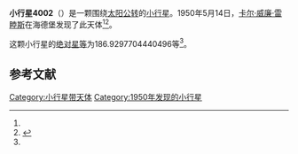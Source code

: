 {{Infobox planet
| bgcolour = #FFFFC0
| name = 4002 Shinagawa
| symbol = 
| image = 
| caption = 
| discovery = yes
| discovery_ref = 
| discoverer = [[卡尔·威廉·雷睦斯|卡尔·威廉·雷睦斯]]
| discovery_site = [[海德堡|海德堡]] 
| discovered = 1950年5月14日
| designations = yes
| mp_name = 
| named_after = 
| alt_names = 1950 JB/ 1950 JL / 1950 LO / 1984 YU5 / 1985 BW
| mp_category = [[主带小行星|主带小行星]]
| orbit_ref = <ref name="a">[http://ssd.jpl.nasa.gov/sbdb.cgi?sstr=4002 4002 Shinagawa] {{Wayback|url=http://ssd.jpl.nasa.gov/sbdb.cgi?sstr=4002 |date=20201124003554 }}，小行星數據庫瀏覽器（JPL Small-Body Database Browser）－[[美国国家航空航天局|美国国家航空航天局]]喷气推进实验室</ref>
| epoch = 2456400.5 (2013年4月18日更新)
| aphelion = {{convert|2.59057343119366|AU|km|3|abbr=on|lk=out}}
| perihelion = {{convert|2.440266565599935|AU|km|3|abbr=on}}
| semimajor = {{convert|2.515419998396798|AU|km|3|abbr=on}}
| eccentricity = 0.029877091
| period = 1457.183319 [[日|日]]<br />3.99[[儒略年|儒略年]]
| avg_speed = 
| inclination = 14.68543775207009
| asc_node = 116.9255862908055
| mean_anomaly = 
| arg_peri = 186.9297704440496
| satellites = 
| physical_characteristics = yes
| dimensions = 
| mass = 
| density = 
| surface_grav = 
| escape_velocity = 
| sidereal_day = 
| axial_tilt = 
| pole_ecliptic_lat = 
| pole_ecliptic_lon = 
| albedo = 
| temperatures= 
| temp_name1 = 
| mean_temp_1 = 
| max_temp_1 = 
| temp_name2 = 
| max_temp_2 = 
| spectral_type = 
| abs_magnitude = 186.9297704440496
}}

'''小行星4002'''（{{lang-en|4002 Shinagawa}}）是一颗围绕[[太阳|太阳]][[公转|公转]]的[[小行星|小行星]]。1950年5月14日，[[卡尔·威廉·雷睦斯|卡尔·威廉·雷睦斯]]在海德堡发现了此天体<ref name="a" /><ref>{{cite news|title=小行星列表|url=http://cfa-www.harvard.edu/iau/lists/NumberedMPs.txt|accessdate=2013-07-08|newspaper=哈佛大学|archive-date=2008-05-17|archive-url=https://web.archive.org/web/20080517010638/http://cfa-www.harvard.edu/iau/lists/NumberedMPs.txt|dead-url=no}}</ref>。

这颗小行星的[[绝对星等|绝对星等]]为186.9297704440496等<ref name="a" />。

==参考文献==
{{reflist}}
{{Minor Planet Number|[[小行星4001|小行星4001]]|[[小行星4003|小行星4003]]}}

{{小天体}}

[[Category:小行星带天体|Category:小行星带天体]]
[[Category:1950年发现的小行星|Category:1950年发现的小行星]]

{{asteroid-stub}}
